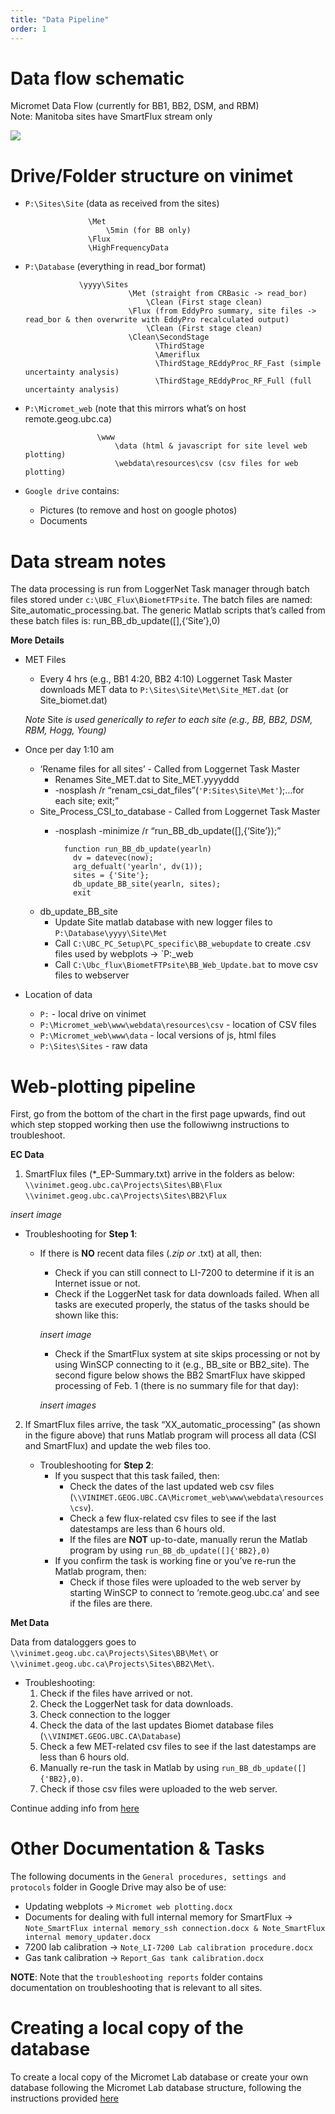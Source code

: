 ```yaml
---
title: "Data Pipeline"
order: 1
---
```


# Data flow schematic

Micromet Data Flow (currently for BB1, BB2, DSM, and RBM) <br />
Note: Manitoba sites have SmartFlux stream only

![](./images/data flow.png){fig-align="center"}

# Drive/Folder structure on vinimet

* `P:\Sites\Site` (data as received from the sites)

                    \Met
                        \5min (for BB only)
                    \Flux
                    \HighFrequencyData

* `P:\Database` (everything in read_bor format)
                       
                  \yyyy\Sites
                             \Met (straight from CRBasic -> read_bor)
                                 \Clean (First stage clean)
                             \Flux (from EddyPro summary, site files -> read_bor & then overwrite with EddyPro recalculated output) 
                                 \Clean (First stage clean)
                             \Clean\SecondStage 
                                   \ThirdStage
                                   \Ameriflux
                                   \ThirdStage_REddyProc_RF_Fast (simple uncertainty analysis)
                                   \ThirdStage_REddyProc_RF_Full (full uncertainty analysis)
                                      
* `P:\Micromet_web` (note that this mirrors what’s on host remote.geog.ubc.ca)       
    
                      \www 
                          \data (html & javascript for site level web plotting)
                          \webdata\resources\csv (csv files for web plotting)
		
* `Google drive` contains:
  * Pictures (to remove and host on google photos)
  * Documents

# Data stream notes
The data processing is run from LoggerNet Task manager through batch files stored under `c:\UBC_Flux\BiometFTPsite`. The batch files are named: Site_automatic_processing.bat. The generic Matlab scripts that's called from these batch files is: run_BB_db_update([],{'Site'},0)

**More Details**

* MET Files
  * Every 4 hrs (e.g., BB1 4:20, BB2 4:10) Loggernet Task Master downloads MET data to `P:\Sites\Site\Met\Site_MET.dat` (or Site_biomet.dat)
  
  *Note* Site *is used generically to refer to each site (e.g., BB, BB2, DSM, RBM, Hogg, Young)*

* Once per day 1:10 am
  * 'Rename files for all sites' - Called from Loggernet Task Master
    * Renames Site_MET.dat to Site_MET.yyyyddd
    * -nosplash /r "renam_csi_dat_files"(`'P:Sites\Site\Met'`);...for each site; exit;"
  * Site_Process_CSI_to_database - Called from Loggernet Task Master
    * -nosplash -minimize /r "run_BB_db_update([],{'Site'});"
  
            function run_BB_db_update(yearln)
              dv = datevec(now);
              arg_defualt('yearln', dv(1));
              sites = {'Site'};
              db_update_BB_site(yearln, sites);
              exit
              
  * db_update_BB_site
    * Update Site matlab database with new logger files to `P:\Database\yyyy\Site\Met`
    * Call `C:\UBC_PC_Setup\PC_specific\BB_webupdate` to create .csv files used by webplots -> `P:\Micromet_web\www\webdata\resources\csv
    * Call `C:\Ubc_flux\BiometFTPsite\BB_Web_Update.bat` to move csv files to webserver
    
* Location of data
  * `P:` - local drive on vinimet
  * `P:\Micromet_web\www\webdata\resources\csv` - location of CSV files
  * `P:\Micromet_web\www\data` - local versions of js, html files
  * `P:\Sites\Sites` - raw data


# Web-plotting pipeline
First, go from the bottom of the chart in the first page upwards, find out which step stopped working then use the followiwng instructions to troubleshoot.

**EC Data**

1. SmartFlux files (*_EP-Summary.txt) arrive in the folders as below:
  `\\vinimet.geog.ubc.ca\Projects\Sites\BB\Flux`
  `\\vinimet.geog.ubc.ca\Projects\Sites\BB2\Flux`
  
  *insert image ![]()*

* Troubleshooting for **Step 1**:
  * If there is **NO** recent data files (*.zip or *.txt) at all, then:
    * Check if you can still connect to LI-7200 to determine if it is an Internet issue or not.
    * Check if the LoggerNet task for data downloads failed. When all tasks are executed properly, the status of the tasks should be shown like this:
    
    *insert image ![]()*
    
    * Check if the SmartFlux system at site skips processing or not by using WinSCP connecting to it (e.g., BB_site or BB2_site). The second figure below shows the BB2 SmartFlux have skipped processing of Feb. 1 (there is no summary file for that day):
    
    *insert images ![]()*

2. If SmartFlux files arrive, the task "XX_automatic_processing" (as shown in the figure above) that runs Matlab program will process all data (CSI and SmartFlux) and update the web files too.

    * Troubleshooting for **Step 2**:
      * If you suspect that this task failed, then:
        * Check the dates of the last updated web csv files (`\\VINIMET.GEOG.UBC.CA\Micromet_web\www\webdata\resources\csv`).
        * Check a few flux-related csv files to see if the last datestamps are less than 6 hours old.
        * If the files are **NOT** up-to-date, manually rerun the Matlab program by using `run_BB_db_update([]{'BB2},0)`
      * If you confirm the task is working fine or you've re-run the Matlab program, then:
         * Check if those files were uploaded to the web server by starting WinSCP to connect to 'remote.geog.ubc.ca' and see if the files are there.

**Met Data**

Data from dataloggers goes to `\\vinimet.geog.ubc.ca\Projects\Sites\BB\Met\` or `\\vinimet.geog.ubc.ca\Projects\Sites\BB2\Met\`.

* Troubleshooting:
  1. Check if the files have arrived or not.
  2. Check the LoggerNet task for data downloads.
  3. Check connection to the logger
  4. Check the data of the last updates Biomet database files (`\\VINIMET.GEOG.UBC.CA\Database`)
  5. Check a few MET-related csv files to see if the last datestamps are less than 6 hours old.
  6. Manually re-run the task in Matlab by using `run_BB_db_update([]{'BB2},0)`.
  7. Check if those csv files were uploaded to the web server.

Continue adding info from <a href="https://docs.google.com/document/d/1kVtfDBTvuR87whcWRWn6p2re3najnij5c0284XPRqWA/edit?usp=sharing">here</a>

# Other Documentation & Tasks

The following documents in the `General procedures, settings and protocols` folder in Google Drive may also be of use:

* Updating webplots → `Micromet web plotting.docx`
* Documents for dealing with full internal memory for SmartFlux → `Note_SmartFlux internal memory_ssh connection.docx & Note_SmartFlux internal memory_updater.docx`
* 7200 lab calibration → `Note_LI-7200 Lab calibration procedure.docx`
* Gas tank calibration → `Report_Gas tank calibration.docx`

**NOTE**: Note that the `troubleshooting reports` folder contains documentation on troubleshooting that is relevant to all sites. 

# Creating a local copy of the database

To create a local copy of the Micromet Lab database or create your own database following the Micromet Lab database structure, following the instructions provided <a href="https://github.com/ubc-micromet/Biomet.net">here</a>

